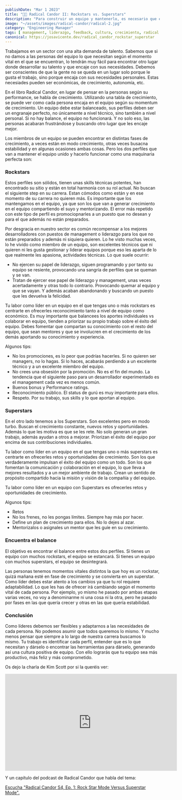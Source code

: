 ```yaml
---
publishDate: "Mar 1 2023"
title: "👨‍🎤 Radical Candor II: Rockstars vs. Superstars"
description: "Para construir un equipo y mantenerlo, es necesario que entiendas como cada persona encaja el trabajo en sus objetivos personales."
image: "~/assets/images/radical-candor/radical-2.jpg"
category: "Engineering Manager"
tags: [ management, liderazgo, feedback, cultura, crecimiento, radical candor, libro ]
canonical: https://josavicente.dev/radical_candor_rockstar_superstar
---
```


Trabajamos en un sector con una alta demanda de talento. Sabemos que si no damos a las personas del equipo lo que necesitan según el momento vital en el que se encuentran, 
lo tendrán muy fácil para encontrar otro lugar donde desarrollar su talento y que encaje con sus necesidades. Debemos ser conscientes de que la gente no se queda en 
un lugar solo porque le gusta el trabajo, sino porque encaja con sus necesidades personales. Estas necesiades pueden ser económicas, de crecimiento, autonomía, etc.

En el libro Radical Candor, en lugar de pensar en la personas según su performance, se habla de crecimiento. Utilizando una tabla de crecimiento, se puede ver como cada persona 
encaja en el equipo según su momentum de crecimiento. Un equipo debe estar balanceado, sus perfiles deben ser un engranaje perfecto, no únicamente a nivel técnico, sino también
a nivel personal. Si no hay balance, el equipo no funcionará. Y no solo eso, las personas acabaran frustrándose y buscando otro lugar que les encaje mejor.

Los miembros de un equipo se pueden encontrar en distintas fases de crecimiento, a veces están en modo crecimiento, otras veces busacna estabilidad y en algunas ocasiones ambas cosas. 
Pero los dos perfiles que van a mantener el equipo unido y hacerlo funcionar como una maquinaria perfecta son:

### Rockstars

Estos perfiles son sólidos, tienen unas skills técnicas potentes, han encontrado su sitio y están en total harmonía con su rol actual. 
No buscan el siguiente step en su carrera. Estan cómodos como están y en ese momento de su carrera no quieren más. Es importante que los mantengamos en el equipo,
ya que son los que van a generar crecimiento en el equipo compartiendo el suyo y mentorizando. El error
más repetido con este tipo de perfil es promociopnarles a un puesto que no desean y para el que además no están preparados. 

Por desgracia en nuestro sector es común recompensar a los mejores desarrolladores con puestos de management o liderazgo para los que no están preparados y además ni siquiera quieren.
Lo he visto muchas veces, lo he vivido como miembro de un equipo, son excelentes técnicos que ni quieren ni les gusta gestionar y liderar equipos porque eso les aparta de lo que realmente les apasiona, actividades técnicas. 
Lo que suele ocurrir:

- No ejercen su papel de liderazgo, siguen programando y por tanto su equipo se resiente, provocando una sangría de perfiles que se queman y se van.
- Tratan de ejercer ese papel de liderazgo y management, unas veces acertadamente y otras todo lo contrario. Provocando quemar al equipo y que se vayan. Y además acaban abandonando y buscando un puesto que les devuelva la felicidad.

Tu labor como líder en un equipo en el que tengas uno o más rockstars es centrarte en ofrecerles reconocimiento tanto a nivel de equipo como económico. Es muy importante que balancees 
los aportes individuales vs colaborar en equipo, tienden a priorizar su propio trabajo sobre el éxito del equipo. Debes fomentar que compartan su conocimiento con el resto del equipo,
que sean mentores y que se involucren en el crecimiento de los demás aportando su conocimiento y experiencia.

Algunos tips:
- No los promociones, es lo peor que podrías hacerles. Si no quieren ser managers, no lo hagas. Si lo haces, acabarás perdiendo a un excelente técnico y a un excelente miembro del equipo.
- No crees una obsesión por la promoción. No es el fin del mundo. La tendencia que el siguiente paso para un desarrollador experimentado es el management cada vez es menos común.
- Buenos bonus y Performance ratings. 
- Reconocimiento público. El status de gurú es muy importante para ellos.
- Respeto. Por su trabajo, sus skills y lo que aportan al equipo.

### Superstars

En el otro lado tenemos a los Superstars. Son excelentes pero en modo turbo. Buscan el crecimiento constante, nuevos retos y oportunidades. Además lo que les motiva es 
que se les rete. No solo generan un gran trabajo, además ayudan a otros a mejorar. Priorizan el éxito del equipo por encima de sus contribuciones individuales. 

Tu labor como líder en un equipo en el que tengas uno o más superstars es centrarte en ofrecerles retos y oportunidades de crecimiento. Son los que verdaderamente impulsan el éxito del equipo 
como un todo. Son los que fomentan la comunicación y colaboración en el equipo, lo que lleva a mejores resultados y a un mejor ambiente de trabajo. Crean un sentido de propósito compartido hacia la
misión y visión de la compañía y del equipo.

Tu labor como líder en un equipo con Superstars es ofrecerles retos y oportunidades de crecimiento. 

Algunos tips:
- Retos
- No los frenes, no les pongas límites. Siempre hay más por hacer.
- Define un plan de crecimiento para ellos. No lo dejes al azar.
- Mentorizalos o asignales un mentor que les guíe en su crecimiento.

### Encuentra el balance

El objetivo es encontrar el balance entre estos dos perfiles. Si tienes un equipo con muchos rockstars, el equipo se estancará. 
Si tienes un equipo con muchos superstars, el equipo se desintegrará.

Las personas tenemos momentos vitales distintos la que hoy es un rockstar, quizá mañana esté en fase de crecimiento y se convierta en un superstar. Como líder debes estar atento a los cambios 
ya que tu rol requiere adaptabilidad. Lo que les has de ofrecer irá cambiando según el momento vital de cada persona. 
Por ejemplo, yo mismo he pasado por ambas etapas varias veces, no voy a denominarme ni una cosa ni la otra, pero he pasado por fases en las que quería crecer y otras en las que quería estabilidad.

### Conclusión

Como líderes debemos ser flexibles y adaptarnos a las necesidades de cada persona. No podemos asumir que todos queremos lo mismo. Y mucho menos pensar que siempre a lo largo de nuestra carrera
buscamos lo mismo. Tu trabajo es identificar cada perfil, entender que es lo que necesitan y dárselo o encontrar las herramientas para dárselo, generando así una cultura positiva de equipo. Con ello
lograrás que tu equipo sea más productivo, más feliz y más comprometido.

Os dejo la charla de Kim Scott por si la queréis ver:

<iframe width="560" height="315" src="https://www.youtube.com/embed/3oChxm4eUbM" title="YouTube video player" frameborder="0" allow="accelerometer; autoplay; clipboard-write; encrypted-media; gyroscope; picture-in-picture; web-share" allowfullscreen></iframe>

Y un capítulo del podcast de Radical Candor que habla del tema:

<a class="spreaker-player" href="https://www.spreaker.com/user/16819062/radical-candor-s4-ep-1-rock-star-mode-ve" data-resource="episode_id=51829848" data-theme="light" data-playlist="false" data-cover="https://d3wo5wojvuv7l.cloudfront.net/images.spreaker.com/original/a8d4d0eb6492fc0b162e7c28eb3244f4.jpg" data-width="100%" data-height="200px">Escucha "Radical Candor S4, Ep. 1: Rock Star Mode Versus Superstar Mode".</a><script async src="https://widget.spreaker.com/widgets.js"></script>